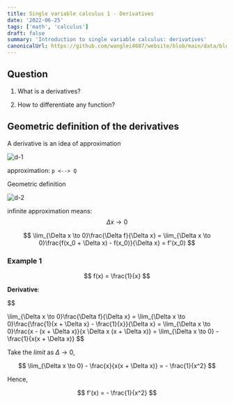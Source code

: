 ```yaml
---
title: Single variable calculus 1 - Derivatives
date: '2022-06-25'
tags: ['math', 'calculus']
draft: false
summary: 'Introduction to single variable calculus: derivatives'
canonicalUrl: https://github.com/wanglei4687/website/blob/main/data/blog/single-variable-calculus/derivatives.mdx
---
```


<TOCInline toc={props.toc} asDisclosure />

## Question

1. What is a derivatives?

2. How to differentiate any function?


## Geometric definition of the derivatives

A derivative is an idea of approximation

![d-1](/static/images/calculus/d-1.png)

approximation: `p <--> Q`

Geometric definition

![d-2](/static/images/calculus/d-2.png)

infinite approximation means: $$\Delta x \to 0$$

$$
\lim_{\Delta x \to 0}\frac{\Delta f}{\Delta x}
= \lim_{\Delta x \to 0}\frac{f(x_0 + \Delta x) - f(x_0)}{\Delta x}
= f'(x_0)
$$

### Example 1

$$
f(x) = \frac{1}{x}
$$

**Derivative**:

$$

\lim_{\Delta x \to 0}\frac{\Delta f}{\Delta x}
= \lim_{\Delta x \to 0}\frac{\frac{1}{x + \Delta x} - \frac{1}{x}}{\Delta x}
= \lim_{\Delta x \to 0}\frac{x - (x + \Delta x)}{x \Delta x (x + \Delta x)}
= \lim_{\Delta x \to 0} - \frac{1}{x(x + \Delta x)}
$$

Take the *limit* as $\Delta \to 0$,

$$
\lim_{\Delta x \to 0} - \frac{x}{x(x + \Delta x)}
= - \frac{1}{x^2}
$$

Hence,

$$
f'(x) = - \frac{1}{x^2}
$$
